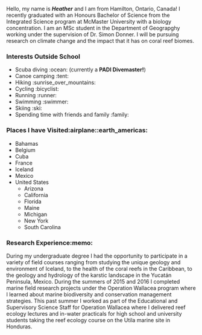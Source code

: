 Hello, my name is ***Heather*** and I am from Hamilton, Ontario, Canada! I recently graduated with an Honours Bachelor of Science from the Integrated Science program at McMaster University with a biology concentration. I am an MSc student in the Department of Geograpghy working under the supervision of Dr. Simon Donner. I will be pursuing research on climate change and the impact that it has on coral reef biomes. 

### Interests Outside School
- Scuba diving :ocean: (currently a __PADI Divemaster!__) 
- Canoe camping :tent:
- Hiking :sunrise_over_mountains:
- Cycling :bicyclist: 
- Running :runner: 
- Swimming :swimmer:
- Skiing :ski:
- Spending time with friends and family :family: 

### Places I have Visited:airplane::earth_americas:
- Bahamas
- Belgium
- Cuba
- France
- Iceland
- Mexico
- United States
    - Arizona
    - California
    - Florida
    - Maine
    - Michigan
    - New York
    - South Carolina

### Research Experience:memo:
During my undergraduate degree I had the opportunity to participate in a variety of field courses ranging from
studying the unique geology and environment of Iceland, to the health of the coral reefs in the Caribbean, to the geology and hydrology of the karstic landscape in the Yucatán Peninsula, Mexico. During the summers of 2015 and 2016 I completed marine field research projects under the Operation Wallacea program where I learned about marine biodiversity and conservation management strategies. This past summer I worked as part of the Educational and Supervisory Science Staff for Operation Wallacea where I delivered reef ecology lectures and in-water practicals for high school and university students taking the reef ecology course on the Utila marine site in Honduras.
